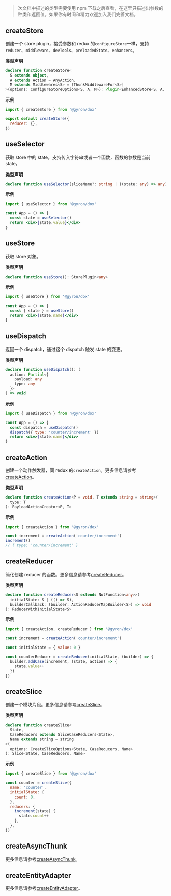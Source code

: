 > 次文档中描述的类型需要使用 npm 下载之后查看，在这里只描述出参数的种类和返回值。如果你有时间和精力欢迎加入我们完善文档。

## createStore

创建一个 store plugin，接受参数和 redux 的`configureStore`一样，支持`reducer`、`middleware`、`devTools`、`preloadedState`、`enhancers`。

**类型声明**

```ts d
declare function createStore<
  S extends object,
  A extends Action = AnyAction,
  M extends Middlewares<S> = [ThunkMiddlewareFor<S>]
>(options: ConfigureStoreOptions<S, A, M>): Plugin<EnhancedStore<S, A, M>>
```

**示例**

```jsx
import { createStore } from '@gyron/dox'

export default createStore({
  reducer: {},
})
```

## useSelector

获取 store 中的 state，支持传入字符串或者一个函数，函数的参数是当前 state。

**类型声明**

```ts d
declare function useSelector(sliceName?: string | ((state: any) => any)): any
```

**示例**

```jsx
import { useSelector } from '@gyron/dox'

const App = () => {
  const state = useSelector()
  return <div>{state.value}</div>
}
```

## useStore

获取 store 对象。

**类型声明**

```ts d
declare function useStore(): StorePlugin<any>
```

**示例**

```jsx
import { useStore } from '@gyron/dox'

const App = () => {
  const { state } = useStore()
  return <div>{state.name}</div>
}
```

## useDispatch

返回一个 dispatch，通过这个 dispatch 触发 state 的变更。

**类型声明**

```ts d
declare function useDispatch(): (
  action: Partial<{
    payload: any
    type: any
  }>
) => void
```

**示例**

```jsx
import { useDispatch } from '@gyron/dox'

const App = () => {
  const dispatch = useDispatch()
  dispatch({ type: 'counter/increment' })
  return <div>{state.name}</div>
}
```

## createAction

创建一个动作触发器，同 redux 的`createAction`。更多信息请参考[createAction](https://redux-toolkit.js.org/api/createAction)。

**类型声明**

```ts d
declare function createAction<P = void, T extends string = string>(
  type: T
): PayloadActionCreator<P, T>
```

**示例**

```jsx
import { createAction } from '@gyron/dox'

const increment = createAction('counter/increment')
increment()
// { type: 'counter/increment' }
```

## createReducer

简化创建 reducer 的函数。更多信息请参考[createReducer](https://redux-toolkit.js.org/api/createReducer)。

**类型声明**

```ts d
declare function createReducer<S extends NotFunction<any>>(
  initialState: S | (() => S),
  builderCallback: (builder: ActionReducerMapBuilder<S>) => void
): ReducerWithInitialState<S>
```

**示例**

```jsx
import { createAction, createReducer } from '@gyron/dox'

const increment = createAction('counter/increment')

const initialState = { value: 0 }

const counterReducer = createReducer(initialState, (builder) => {
  builder.addCase(increment, (state, action) => {
    state.value++
  })
})
```

## createSlice

创建一个模块片段。更多信息请参考[createSlice](https://redux-toolkit.js.org/api/createSlice)。

**类型声明**

```ts d
declare function createSlice<
  State,
  CaseReducers extends SliceCaseReducers<State>,
  Name extends string = string
>(
  options: CreateSliceOptions<State, CaseReducers, Name>
): Slice<State, CaseReducers, Name>
```

**示例**

```jsx
import { createSlice } from '@gyron/dox'

const counter = createSlice({
  name: 'counter',
  initialState: {
    count: 0,
  },
  reducers: {
    increment(state) {
      state.count++
    },
  },
})
```

## createAsyncThunk

更多信息请参考[createAsyncThunk](https://redux-toolkit.js.org/api/createAsyncThunk)。

## createEntityAdapter

更多信息请参考[createEntityAdapter](https://redux-toolkit.js.org/api/createEntityAdapter)。
